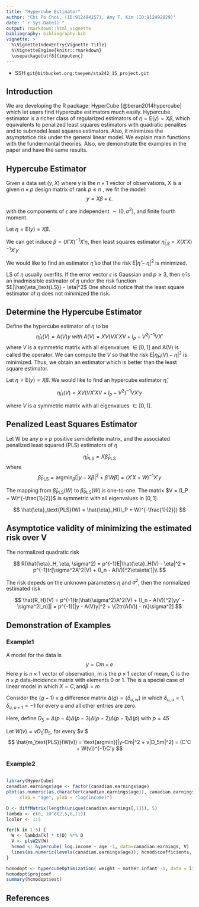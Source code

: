 ```yaml
---
title: "Hypercube Estimator"
author: "Chi Po Choi, (ID:912494157), Amy T. Kim (ID:912492829)"
date: "`r Sys.Date()`"
output: rmarkdown::html_vignette
bibliography: bibliography.bib
vignette: >
  %\VignetteIndexEntry{Vignette Title}
  %\VignetteEngine{knitr::rmarkdown}
  \usepackage[utf8]{inputenc}
---
```

- SSH `git@bitbucket.org:taeyen/sta242_15_project.git`

## Introduction

We are developing the R package: HyperCube [@beran2014hypercube] which let users find Hypercube estimators much easily. Hypercube estimator is a richer class of regularized estimators of $\eta = \text{E}(y) = X\beta$, which equivalents to penalized least squares estimators with quadratic penalites and to submodel least squares estimators. Also, it minimizes the asymptotice risk under the general linear model. We explain main functions with the fundermantal theories. Also, we demonstrate the examples in the paper and have the same results.


## Hypercube Estimator

Given a data set $(y, X)$ where y is the $n \times 1$ vector of observations, X is a given $n \times p$ design matrix of rank $p \leq n$ , we fit the model:
$$
y = X\beta + \epsilon.
$$

with the components of $\epsilon$ are independent $\sim (0, \sigma^2)$, and finite fourth moment.

Let $\eta = \text{E}(y) = X\beta$.

We can get induce $\beta = (X'X)^{-1}X'\eta$, then least squares estimator $\hat{\eta}_{LS} = X(X'X)^{-1}X'y$ 

We would like to find an estimator $\hat{\eta}$ so that the risk $\text{E} | \hat{\eta} - \eta|^2$ is minimized.

LS of $\eta$ usually overfits. If the error vector $\epsilon$ is Gaussian and $p \geq 3$, then $\hat{\eta}$ is an inadmissible estimator of $\eta$ under the risk function $E|\hat{\eta_\text{LS}} - \eta|^2$ One should notice that the least square estimator of $\eta$ does not minimized the risk. 

## Determine the Hypercube Estimator

Define the hypercube estimator of $\eta$ to be
$$
\hat{\eta}_\text{H} (V) = A(V)y \:with \: A(V) = X V (V X'X V + I_p - V^2)^{-1} V X'
$$
where $V$ is a symmetric matrix with all eigenvalues $\in [0,1]$ and A(V) is called the operator. We can compute the $V$ so that the risk $\text{E} | \hat{\eta}_\text{H}(V) - \eta|^2$ is minimized. Thus, we obtain an estimator which is better than the least square estimator.

Let $\eta = \text{E}(y) = X\beta$. We would like to find an hypercube estimator $\hat{\eta}$,

$$
\hat{\eta}_\text{H} (V) = X V (V X'X V + I_p - V^2)^{-1} V X' y
$$

where $V$ is a symmetric matrix with all eigenvalues $\in [0,1]$.

## Penalized Least Squares Estimator

Let W be any $p \times p$ positive semidefinite matrix, and the associated penalized least squared (PLS) estimators of $\eta$

$$\hat{\eta}_\text{PLS} = X \hat{\beta}_\text{PLS}$$
	where 
$$\hat{\beta}_\text{PLS} = \text{argmin}_{\beta} [ | y - X\beta |^2 + \beta' W \beta ] = (X'X + W)^{-1} X' y $$
	
The mapping from $\hat{\beta}_\text{PLS}(W)$ to $\hat{\beta}_\text{PLS}(W)$ is one-to-one. The matrix $V = (I_P + W)^{-\frac{1}{2}}$ is symmetric with all eigenvalues in $(0,1]$.
		
$$
	\hat{\eta}_\text{PLS}(W) = \hat{\eta}_H((I_P + W)^{-\frac{1}{2}})	
$$
  
## Asymptotice validity of minimizing the estimated risk over V

The normalized quadratic risk
  
$$
	R(\hat{\eta}_H, \eta, \sigma^2) = p^{-1}E|\hat{\eta}_H(V) - \eta|^2
			= p^{-1}tr[\sigma^2A^2(V) + (I_n - A(V))^2\eta\eta']|\\
$$
	
The risk depeds on the unknown parameters $\eta$ and $\sigma^2$, then the normalized estimated risk
	
$$
	\hat{R_H}(V) = p^{-1}tr[\hat{\sigma^2}A^2(V) + (I_n - A(V))^2(yy' - \sigma^2I_n)]|
	= p^{-1}[|y - A(V)y|^2 + \{2tr(A(V)) - n\}\sigma^2]
$$
  
## Demonstration of Examples
### Example1
A model for the data is 
$$
y = Cm + e
$$
Here $y$ is $n \times 1$ vector of observation, m is the $p \times 1$ vector of mean, C is the $n \times p$ data-incidence matrix with elements 0 or 1. The is a special case of linear model in which $X = C,\text{and} \beta = m$

Consider the $(g-1)\times g$ difference matrix $\Delta(g) = \{\delta_{u,w}\}$ in which $\delta_{u,u} = 1, \delta_{u,u+1} = -1$ for every u and all other entries are zero. 

Here, define $D_5 = \Delta(p-4)\Delta(p-3)\Delta(p-2)\Delta(p-1)\Delta(p)$ with $p = 45$

Let $W(v) = vD_5'D_5$, for every $v \geq 0 $ 
$$
\hat{m_\text{PLS}}(W(v)) = \text{argmin}[|y-Cm|^2 + v|D_5m|^2] 
= (C'C + W(v))^{-1}C'y
$$

### Example2

##

```r
library(HyperCube)
canadian.earnings$age <- factor(canadian.earnings$age)
plot(as.numeric(as.character(canadian.earnings$age)), canadian.earnings$log.income,
     xlab = "age", ylab = "log(income)")

D <- diffMatrix(length(unique(canadian.earnings[,1])), 5)
lambda <- c(0, 10^c(2,5,8,11))
lcolor <- 1:5

for(k in 1:5) {
  W <- lambda[k] * t(D) %*% D
  V <- plsW2V(W)
  hcmod <- hypercube( log.income ~ age -1, data=canadian.earnings, V)
  lines(as.numeric(levels(canadian.earnings$age)), hcmod$coefficients, col = lcolor[k])
}
```


```r
hcmodopt <- hypercubeOptimization( weight ~ mother:infant -1, data = litter)
hcmodopt$projcoef
summary(hcmodopt$est)
```

## References
